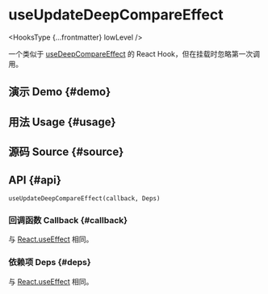 # useUpdateDeepCompareEffect


<HooksType {...frontmatter} lowLevel />

一个类似于 [useDeepCompareEffect](/reference/use-deep-compare-effect) 的 React Hook，但在挂载时忽略第一次调用。

## 演示 Demo \{#demo}


<App />

## 用法 Usage \{#usage}



## 源码 Source \{#source}


<Source />

## API \{#api}

```tsx
useUpdateDeepCompareEffect(callback, Deps)
```

### 回调函数 Callback \{#callback}

与 [React.useEffect](https://react.dev/reference/react/useEffect) 相同。

### 依赖项 Deps \{#deps}

与 [React.useEffect](https://react.dev/reference/react/useEffect) 相同。
